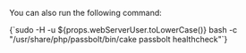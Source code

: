 
<Figure
    src="https://help.passbolt.com/assets/img/screenshots/AD_healthcheck.jpg"
    alt="Example of healthcheck screen"
    caption="fig. Example of healthcheck screen"
/>

You can also run the following command:

<CodeBlock>
    {`sudo -H -u ${props.webServerUser.toLowerCase()} bash -c "/usr/share/php/passbolt/bin/cake passbolt healthcheck"`}
</CodeBlock>
